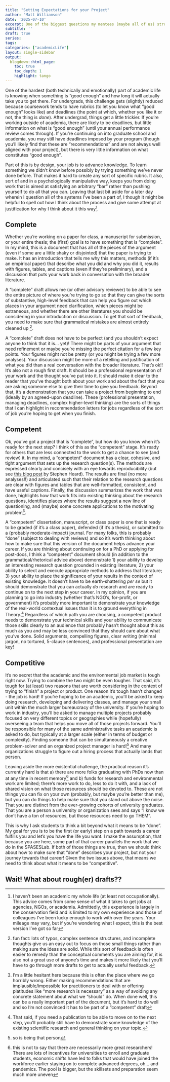 ```yaml
---
title: "Setting Expectations for your Project"
author: "Matt Williamson"
date: '2025-07-10'
excerpt: One of the biggest questions my mentees (maybe all of us) struggle with is knowing what "done" looks like and setting expectations for progress that line up with that vision of done
subtitle: ''
draft: true
series: 
tags: 
categories: ["academicLife"]
layout: single-sidebar
output:
  blogdown::html_page:
    toc: true
    toc_depth: 1
    highlight: tango
---
```


One of the hardest (both technically and emotionally) part of academic life is knowing when something is "good enough" and how long it will actually take you to get there. For undergrads, this challenge gets (slightly) reduced because coursework tends to have rubrics (to let you know what "good enough" looks like) and deadlines (the point at which, whether you like it or not, the thing is *done*). After undergrad, things get a little trickier. If you're working outside of academia, there are likely to be deadlines, but little information on what is "good enough" (until your annual performance review comes through). If you're continuing on into graduate school and academia, you may still have deadlines imposed by your program (though you'll likely find that these are "recommendations" and are not always well aligned with your project), but there is very little information on what constitutes "good enough". 

Part of this is by design, your job is to advance knowledge. To learn something we didn't know before possibly by trying something we've never done before. That makes it hard to create any sort of specific rubric. It also, sort of and in a psychologically manipulative way, keeps you from doing work that is aimed at satisfying an arbitrary "bar" rather than pushing yourself to do all that you can. Leaving that last bit aside for a later day wherein I question all of the systems I've been a part of, I though it might be helpful to spell out how I think about the process and give some attempt at justification for why I think about it this way^[I haven't been an academic my whole life (at least not occupationally). This advice comes from some sense of what it takes to get jobs at agencies, NGOs, or academia. Admittedly, this experience is largely in the conservation field and is limited to my own experience and those of colleagues I've been lucky enough to work with over the years. Your mileage may vary, but if you're wondering what I expect, this is the best version I've got so far]. 

## Complete
Whether you're working on a paper for class, a manuscript for submission, or your entire thesis; the (first) goal is to have something that is "complete". In my mind, this is a document that has all of the pieces of the argument (even if some are a little shaky or disjointed) that the paper is trying to make. It has an introduction that tells me why this matters, methods (if it's an empirical paper) that describe what you did and why you did it, results with figures, tables, and captions (even if they're preliminary), and a discussion that puts your work back in conversation with the broader literature. 

A "complete" draft allows me (or other advisory reviewer) to be able to see the entire picture of where you're trying to go so that they can give the sorts of substantive, high-level feedback that can help you figure out which places in your argument need clarification, which pieces might be extraneous, and whether there are other literatures you should be considering in your introduction or discussion. To get that sort of feedback, you need to make sure that grammatical mistakes are almost entirely cleaned up ^[fun fact: lots of typos, complex sentence structures, and incomplete thoughts give us an easy out to focus on those small things rather than making sure the ideas are solid. While this sort of feedback is often easier to remedy than the conceptual comments you are aiming for, it is also not a great use of anyone's time and makes it more likely that you'll have to go through more drafts to get to actually useful feedback.]. 

A "complete" draft does not have to be perfect (and you shouldn't expect anyone to think that it is... yet)! There might be parts of your argument that need refinement or maybe you're missing the perfect citation for a few key points. Your figures might not be pretty (or you might be trying a few more analyses). Your discussion might be more of a retelling and justification of what you did than a real conversation with the broader literature. That's ok!! It's also not a rough first draft. It should be a professional representation of your work and the thought you've put into it. It should make it clear to the reader that you've thought both about your work and about the fact that you are asking someone else to give their time to give you feedback. Beyond that, it's a demonstration that you can take a project from beginning to end (ideally by an agreed-upon deadline). These (professional presentation, managing deadlines, complex higher-level thinking) are the sorts of things that I can highlight in recommendation letters for jobs regardless of the sort of job you're hoping to get when you finish.

## Competent

Ok, you've got a project that is "complete", but how do you know when it's ready for the next step? I think of this as the "competent" stage. It's ready for others that are less connected to the work to get a chance to see (and review) it. In my mind, a "competent" document has a clear, cohesive, and tight argument that sets up the research question(s). The methods are expressed clearly and concisely with an eye towards reproducibility (but see [this blog post](https://scientistseessquirrel.wordpress.com/2025/06/03/what-your-methods-section-isnt/#toof1) by Stephen Heard). The results are final (no more analyses!!) and articulated such that their relation to the research questions are clear with figures and tables that are well-formatted, consistent, and have useful captions. Finally, the discussion summarizes the work that was done, highlights how that work fits into existing thinking about the research questions, identifies places where the results suggest a new line of questioning, and (maybe) some concrete applications to the motivating problem^[I'm a little hesitant here because this is often the place where we go horribly wrong. Either making recommendations that are implausible/impossible for practitioners to deal with or offering platitudes like "more research is necessary" as a way of avoiding any concrete statement about what we "should" do. When done well, this can be a really important part of the document, but it's hard to do well and so I'm not convinced it has to be part of a "competent" draft].  

A "competent" dissertation, manuscript, or class paper is one that is ready to be graded (if it's a class paper), defended (if it's a thesis), or submitted to a (probably moderate-impact) journal. For many folks, this is probably "done" (subject to dealing with reviews) and so it's worth thinking about how to make sure that this version of the document helps advance your career. If you are thinking about continuing on for a PhD or applying for post-docs, I think a "competent" document should (in addition to the grammatical/rhetorical advice above) demonstrate 1) your ability to develop an interesting research question grounded in existing literature; 2) your ability to select and execute appropriate methods to address that literature; 3) your ability to place the significance of your results in the context of existing knowledge. It doesn't have to be earth-shattering *per se* but it should demonstrate that you can actually *do* research and are ready to continue on to the next step in your career. In my opinion, if you are planning to go into industry (whether that's NGO's, for-profit, or government) it's probably more important to demonstrate your knowledge of the real-world contextual issues than it is to ground everything in Theory.^[That said, if you need a publication to be able to move on to the next step, you'll probably still have to demonstrate some knowledge of the existing scientific research and general thinking on your topic.] Regardless of which path you are choosing, a competent product needs to demonstrate your technical skills and your ability to communicate those skills clearly to an audience that probably hasn't thought about this as much as you and may be less convinced that they should care about what you've done. Solid arguments, compelling figures, clear writing (minimal jargon, no tortured, 5-clause sentences), and professional presentation are key! 

## Competitive

It's no secret that the academic and the environmental job market is tough right now. Trying to combine the two might be even tougher. That said, it's tough for (at least) two reasons that are worth considering in the context of trying to "finish" a project or product. One reason it's tough hasn't changed - the job is hard! If you're hoping to be an academic, you'll be asked to keep doing research, developing and delivering classes, and manage your small unit within the much larger bureaucracy of the university. If you're hoping to work in industry, you'll be asked to manage multiple projects probably focused on very different topics or geographies while (hopefully) overseeing a team that helps you move all of those projects forward. You'll be responsible for many of the same administrative tasks an academic is asked to do, but typically at a larger scale (either in terms of budget or complexity). Finding someone that can be simultaneously a creative problem-solver and an organized project manager is hard!^[so is being that person] And many organizations struggle to figure out a hiring process that actually lands that person. 

Leaving aside the more existential challenge, the practical reason it's currently hard is that a) there are more folks graduating with PhDs now than at any time in recent memory^[this is not to say that there are necessarily more great researchers! There are lots of incentives for universities to enroll and graduate students, economic shifts have led to folks that would have joined the workforce earlier staying on to complete advanced degrees, oh... and pandemics. The pool is bigger, but the skillsets and preparation seem much more uneven] and b) funds for research and environmental work are limited; there's more work to do, less to do it with, and a lack of shared vision on what those resources should be devoted to. These are not things you can fix on your own (probably, but maybe you're better than me), but you can do things to help make sure that you stand out above the noise. That you are distinct from the ever-growing cohorts of university graduates. That you are a person a university or organization sees and says "I know we don't have a ton of resources, but those resources need to go THEM". 

This is why I ask students to think a bit beyond what it means to be "done". My goal for you is to be the first (or early) step on a path towards a career fulfills you and let's you have the life you want. I make the assumption, that because you are here, some part of that career parallels the work that we do in the SPASESLab. If both of those things are true, then we should think about how to make sure that "done" describes your project, but not your journey towards that career! Given the two issues above, that means we need to think about what it means to be "competitive". 



## Wait! What about rough(er) drafts??
